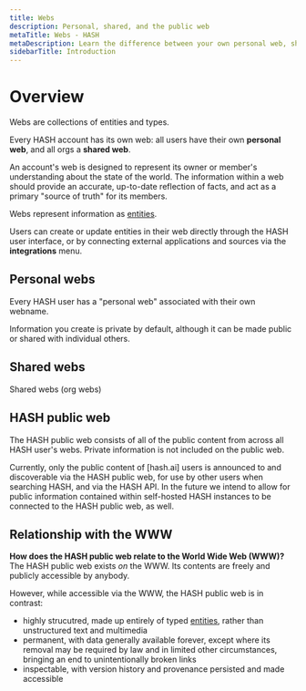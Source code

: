 ```yaml
---
title: Webs
description: Personal, shared, and the public web
metaTitle: Webs - HASH
metaDescription: Learn the difference between your own personal web, shared webs, and the "public web" in HASH
sidebarTitle: Introduction
---
```


# Overview

Webs are collections of entities and types.

Every HASH account has its own web: all users have their own **personal web**, and all orgs a **shared web**.

An account's web is designed to represent its owner or member's understanding about the state of the world. The information within a web should provide an accurate, up-to-date reflection of facts, and act as a primary "source of truth" for its members.

Webs represent information as [entities](https://hash.ai/glossary/entities).

Users can create or update entities in their web directly through the HASH user interface, or by connecting external applications and sources via the **integrations** menu.

## Personal webs<a id="#personal" />

Every HASH user has a "personal web" associated with their own webname.

Information you create is private by default, although it can be made public or shared with individual others.

## Shared webs<a id="#shared" />

Shared webs (org webs)

## HASH public web<a id="#public" />

The HASH public web consists of all of the public content from across all HASH user's webs. Private information is not included on the public web.

Currently, only the public content of [hash.ai] users is announced to and discoverable via the HASH public web, for use by other users when searching HASH, and via the HASH API. In the future we intend to allow for public information contained within self-hosted HASH instances to be connected to the HASH public web, as well.

## Relationship with the WWW<a id="#www" />

**How does the HASH public web relate to the World Wide Web (WWW)?** The HASH public web exists _on_ the WWW. Its contents are freely and publicly accessible by anybody.

However, while accessible via the WWW, the HASH public web is in contrast:

- highly strucutred, made up entirely of typed [entities](https://hash.ai/guide/entities), rather than unstructured text and multimedia
- permanent, with data generally available forever, except where its removal may be required by law and in limited other circumstances, bringing an end to unintentionally broken links
- inspectable, with version history and provenance persisted and made accessible
